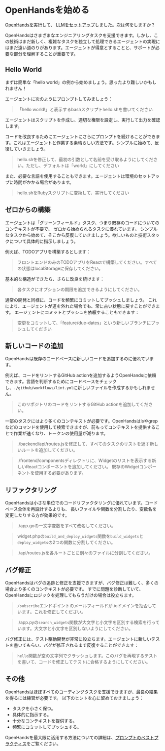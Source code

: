 # OpenHandsを始める

[OpenHandsを実行](./installation)して、
[LLMをセットアップ](./installation#setup)しました。次は何をしますか？

OpenHandsはさまざまなエンジニアリングタスクを支援できます。しかし、この技術はまだ新しく、複雑なタスクを独立して処理できるエージェントの実現にはまだ遠い道のりがあります。エージェントが得意とすることと、サポートが必要な部分を理解することが重要です。

## Hello World

まずは簡単な「hello world」の例から始めましょう。思ったより難しいかもしれません！

エージェントに次のようにプロンプトしてみましょう：
> 「hello world!」と表示するbashスクリプトhello.shを書いてください

エージェントはスクリプトを作成し、適切な権限を設定し、実行して出力を確認します。

コードを改良するためにエージェントにさらにプロンプトを続けることができます。これはエージェントと作業する素晴らしい方法です。シンプルに始めて、反復していきましょう。

> hello.shを修正して、最初の引数として名前を受け取るようにしてください。ただし、デフォルトは「world」にしてください

また、必要な言語を使用することもできます。エージェントは環境のセットアップに時間がかかる場合があります。

> hello.shをRubyスクリプトに変換して、実行してください

## ゼロからの構築

エージェントは「グリーンフィールド」タスク、つまり既存のコードについてのコンテキストが不要で、
ゼロから始められるタスクに優れています。
シンプルなタスクから始めて、そこから反復していきましょう。欲しいものと技術スタックについて具体的に指示しましょう。

例えば、TODOアプリを構築するとします：

> フロントエンドのみのTODOアプリをReactで構築してください。すべての状態はlocalStorageに保存してください。

基本的な構造ができたら、さらに改良を続けます：

> 各タスクにオプションの期限を追加できるようにしてください。

通常の開発と同様に、コードを頻繁にコミットしてプッシュしましょう。
これにより、エージェントが道を外れた場合でも、常に古い状態に戻すことができます。
エージェントにコミットとプッシュを依頼することもできます：

> 変更をコミットして、「feature/due-dates」という新しいブランチにプッシュしてください

## 新しいコードの追加

OpenHandsは既存のコードベースに新しいコードを追加するのに優れています。

例えば、コードをリントするGitHub actionを追加するようOpenHandsに依頼できます。言語を判断するためにコードベースをチェックし、`./github/workflows/lint.yml`に新しいファイルを作成するかもしれません。

> このリポジトリのコードをリントするGitHub actionを追加してください。

一部のタスクにはより多くのコンテキストが必要です。OpenHandsはlsやgrepなどのコマンドを使用して検索できますが、前もってコンテキストを提供することで作業が速くなり、トークンの使用量が減ります。

> ./backend/api/routes.jsを修正して、すべてのタスクのリストを返す新しいルートを追加してください。

> ./frontend/componentsディレクトリに、Widgetのリストを表示する新しいReactコンポーネントを追加してください。
> 既存のWidgetコンポーネントを使用する必要があります。

## リファクタリング

OpenHandsは小さな単位でのコードリファクタリングに優れています。コードベース全体を再設計するよりも、
長いファイルや関数を分割したり、変数名を変更したりする方が効果的です。

> ./app.goの一文字変数をすべて改名してください。

> widget.phpの`build_and_deploy_widgets`関数を`build_widgets`と`deploy_widgets`の2つの関数に分割してください。

> ./api/routes.jsを各ルートごとに別々のファイルに分割してください。

## バグ修正

OpenHandsはバグの追跡と修正を支援できますが、バグ修正は難しく、多くの場合より多くのコンテキストが必要です。
すでに問題を診断していて、OpenHandsにロジックを処理してもらうだけの場合は役立ちます。

> `/subscribe`エンドポイントのメールフィールドが.ioドメインを拒否しています。これを修正してください。

> ./app.pyの`search_widgets`関数が大文字と小文字を区別する検索を行っています。大文字と小文字を区別しないようにしてください。

バグ修正には、テスト駆動開発が非常に役立ちます。エージェントに新しいテストを書いてもらい、バグが修正されるまで反復することができます：

> `hello`関数が空の文字列でクラッシュします。このバグを再現するテストを書いて、コードを修正してテストに合格するようにしてください。

## その他

OpenHandsはほぼすべてのコーディングタスクを支援できますが、最良の結果を得るには練習が必要です。
以下のヒントを心に留めておきましょう：
* タスクを小さく保つ。
* 具体的に指示する。
* 十分なコンテキストを提供する。
* 頻繁にコミットしてプッシュする。

OpenHandsを最大限に活用する方法についての詳細は、[プロンプトのベストプラクティス](./prompting/prompting-best-practices)をご覧ください。